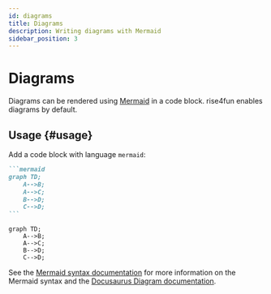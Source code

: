 ```yaml
---
id: diagrams
title: Diagrams
description: Writing diagrams with Mermaid
sidebar_position: 3
---
```


# Diagrams

Diagrams can be rendered using [Mermaid](https://mermaid-js.github.io/mermaid/) in a code block.
rise4fun enables diagrams by default.

## Usage {#usage}

Add a code block with language `mermaid`:

````md title="Example Mermaid diagram"
```mermaid
graph TD;
    A-->B;
    A-->C;
    B-->D;
    C-->D;
```
````

```mermaid
graph TD;
    A-->B;
    A-->C;
    B-->D;
    C-->D;
```

See the [Mermaid syntax documentation](https://mermaid-js.github.io/mermaid/#/./n00b-syntaxReference) for more information on the Mermaid syntax
and the [Docusaurus Diagram documentation](https://docusaurus.io/docs/markdown-features/diagrams).
